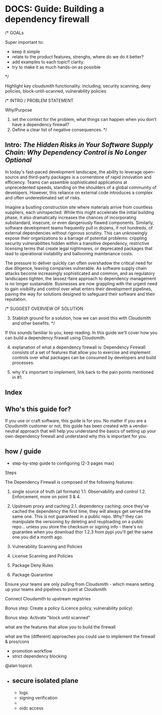# DOCS: Guide: Building a dependency firewall


/* GOALs

Super important to:
- keep it simple
- relate to the product features, strenghs, where do we do it better?
- add examples to each topic!! clarity.
- try to make it as much hands-on as possible

*/




Highlight key cloudsmith functionality. including; security scanning, deny policies, block-until-scanned, vulnerability policies

/*  INTRO / PROBLEM STATEMENT

 Why/Purpose
1. set the context for the problem, what things can happen when you don't have a dependency firewall?
2. Define a clear list of negative consequences.
*/

## Intro: _The Hidden Risks in Your Software Supply Chain: Why Dependency Control is No Longer Optional_

In today's fast-paced development landscape, the ability to leverage open-source and third-party packages is a cornerstone of rapid innovation and efficiency. Teams can assemble sophisticated applications at unprecedented speeds, standing on the shoulders of a global community of developers. However, this reliance on external code introduces a complex and often underestimated set of risks.

Imagine a bustling construction site where materials arrive from countless suppliers, each uninspected. While this might accelerate the initial building phase, it also dramatically increases the chances of incorporating substandard, insecure, or even dangerously flawed components. Similarly, software development teams frequently pull in dozens, if not hundreds, of external dependencies without rigorous scrutiny. This can unknowingly expose their organizations to a barrage of potential problems: crippling security vulnerabilities hidden within a transitive dependency, restrictive licensing terms that create legal nightmares, or deprecated packages that lead to operational instability and ballooning maintenance costs.

The pressure to deliver quickly can often overshadow the critical need for due diligence, leaving companies vulnerable. As software supply chain attacks become increasingly sophisticated and common, and as regulatory landscapes tighten, the laissez-faire approach to dependency management is no longer sustainable. Businesses are now grappling with the urgent need to gain visibility and control over what enters their development pipelines, paving the way for solutions designed to safeguard their software and their reputation.

/*  SUGGEST OVERVIEW OF SOLUTION

3. Stablish ground for a solution, how we can avoid this with Cloudsmith and other benefits. 
*/

If this sounds familiar to you, keep reading. In this guide we'll cover how you can build a dependency firawall using Cloudsmith.




4. explanation of what a dependency firewall is: 
	Dependency Firewall consists of a set of features that allow you to exercise and implement controls over what packages can be consumed by developers and build processes.

5. why it's important to implement, link back to the pain points mentioned in #1.


## Index


## Who's this guide for?

If you use or craft software, this guide is for you.
No matter if you are a Cloudsmith customer or not, this guide has been created with a vendor-neutral approach that will help you understand the basics of setting up your own dependency firewall and understand why this is important for you.



## how / guide

- step-by-step guide to configuring (2-3 pages max)


Steps


The Dependency Firewall is composed of the following features: 

1. single source of truth (all formats)
	1.1. Observability and control
	1.2. Enforcement, more on point 3 & 4.
	
2. Upstream proxy and caching 
	2.1. dependency caching: once they've cached the dependency the first time, they will always get served the same one. This is not guaranteed in a public repo. Why? they can manipulate the versioning by deleting and reuploading on a public repo... unless you store the checksum or signing info - there's no guarantee when you download thor 1.2.3 from pypi you'll get the same one you did a month ago.

3. Vulnerability Scanning and Policies 
4. License Scanning and Policies
5. Package Deny Rules 
6. Package Quarantine 



Ensure your teams are only pulling from Cloudsmith - which means setting up your teams and pipelines to point at Cloudsmith

Connect Cloudsmith to upstream registries 

Bonus step: Create a policy (Licence policy, vulnerability policy)

Bonus step: Activate "block until scanned"





what are the features that allow you to build the firewall


what are the (different) approaches you could use to implement the firewall & pros/cons
- promotion workflow
- strict dependency blocking



@alan topics\
- secure isolated plane
  - 
  - logs
  - signing verification
  - 
  - oidc access






